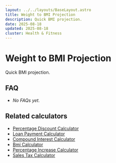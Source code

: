 ```yaml
---
layout: ../../layouts/BaseLayout.astro
title: Weight to BMI Projection
description: Quick BMI projection.
date: 2025-08-18
updated: 2025-08-18
cluster: Health & Fitness
---
```




# Weight to BMI Projection

Quick BMI projection.

<Calculator schema={schema} />

## FAQ

- _No FAQs yet._

## Related calculators
- [Percentage Discount Calculator](/calculators/percentage-discount-calculator/)
- [Loan Payment Calculator](/calculators/loan-payment-calculator/)
- [Compound Interest Calculator](/calculators/compound-interest-calculator/)
- [Bmi Calculator](/calculators/bmi-calculator/)
- [Percentage Increase Calculator](/calculators/percentage-increase-calculator/)
- [Sales Tax Calculator](/calculators/sales-tax-calculator/)
